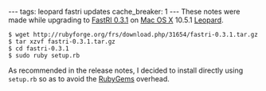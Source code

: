 ---
tags: leopard fastri updates
cache_breaker: 1
---
These notes were made while upgrading to [[FastRI 0.3.1]] on [[Mac OS X]] 10.5.1 [[Leopard]].

<pre>$ wget http://rubyforge.org/frs/download.php/31654/fastri-0.3.1.tar.gz
$ tar xzvf fastri-0.3.1.tar.gz 
$ cd fastri-0.3.1
$ sudo ruby setup.rb</pre>

As recommended in the release notes, I decided to install directly using <tt>setup.rb</tt> so as to avoid the [[RubyGems]] overhead.
